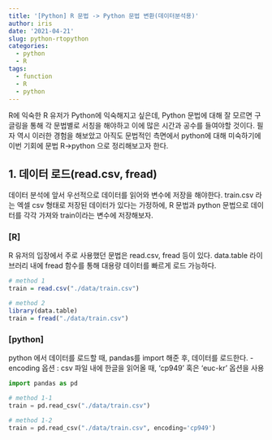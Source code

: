 ```yaml
---
title: '[Python] R 문법 -> Python 문법 변환(데이터분석용)'
author: iris
date: '2021-04-21'
slug: python-rtopython
categories:
  - python
  - R
tags:
  - function
  - R
  - python
---
```



R에 익숙한 R 유저가 Python에 익숙해지고 싶은데, Python 문법에 대해 잘 모르면 구글링을 통해 각 문법별로 서칭을 해야하고 이에 많은 시간과 공수를 들여야할 것이다. 필자 역시 이러한 경험을 해보았고 아직도 문법적인 측면에서 python에 대해 미숙하기에 이번 기회에 문법 R->python 으로 정리해보고자 한다.

## 1. 데이터 로드(read.csv, fread)

데이터 분석에 앞서 우선적으로 데이터를 읽어와 변수에 저장을 해야한다. train.csv 라는 엑셀 csv 형태로 저장된 데이터가 있다는 가정하에, R 문법과 python 문법으로 데이터를 각각 가져와 train이라는 변수에 저장해보자.


### [R]
R 유저의 입장에서 주로 사용했던 문법은 read.csv, fread 등이 있다.
data.table 라이브러리 내에 fread 함수를 통해 대용량 데이터를 빠르게 로드 가능하다.

```r
# method 1
train = read.csv("./data/train.csv")

# method 2 
library(data.table) 
train = fread("./data/train.csv") 
```


### [python]
python 에서 데이터를 로드할 때, pandas를 import 해준 후, 데이터를 로드한다.
- encoding 옵션 : csv 파일 내에 한글을 읽어올 때, 'cp949' 혹은 'euc-kr' 옵션을 사용

```python
import pandas as pd

# method 1-1
train = pd.read_csv("./data/train.csv")

# method 1-2
train = pd.read_csv("./data/train.csv", encoding='cp949')

```




<!-- ## 2.  -->

<!-- 설명 -->

<!-- ### [R] -->
<!-- ```{r eval=FALSE} -->

<!-- ``` -->


<!-- ### [python] -->
<!-- ```{python eval=FALSE} -->

<!-- ``` -->




<!-- ## 2.  -->

<!-- 설명 -->


<!-- ### [R] -->
<!-- ```{r eval=FALSE} -->

<!-- ``` -->


<!-- ### [python] -->
<!-- ```{python eval=FALSE} -->

<!-- ``` -->



<!-- ## 2.  -->

<!-- 설명 -->


<!-- ### [R] -->
<!-- ```{r eval=FALSE} -->

<!-- ``` -->


<!-- ### [python] -->
<!-- ```{python eval=FALSE} -->

<!-- ``` -->




<!-- ## 2.  -->

<!-- 설명 -->


<!-- ### [R] -->
<!-- ```{r eval=FALSE} -->

<!-- ``` -->


<!-- ### [python] -->
<!-- ```{python eval=FALSE} -->

<!-- ``` -->




<!-- ## 2.  -->

<!-- 설명 -->


<!-- ### [R] -->
<!-- ```{r eval=FALSE} -->

<!-- ``` -->


<!-- ### [python] -->
<!-- ```{python eval=FALSE} -->

<!-- ``` -->




<!-- ## 2.  -->

<!-- 설명 -->


<!-- ### [R] -->
<!-- ```{r eval=FALSE} -->

<!-- ``` -->


<!-- ### [python] -->
<!-- ```{python eval=FALSE} -->

<!-- ``` -->




<!-- ## 2.  -->

<!-- 설명 -->


<!-- ### [R] -->
<!-- ```{r eval=FALSE} -->

<!-- ``` -->


<!-- ### [python] -->
<!-- ```{python eval=FALSE} -->

<!-- ``` -->




<!-- ## 2.  -->

<!-- 설명 -->


<!-- ### [R] -->
<!-- ```{r eval=FALSE} -->

<!-- ``` -->


<!-- ### [python] -->
<!-- ```{python eval=FALSE} -->

<!-- ``` -->




<!-- ## 2.  -->

<!-- 설명 -->


<!-- ### [R] -->
<!-- ```{r eval=FALSE} -->

<!-- ``` -->


<!-- ### [python] -->
<!-- ```{python eval=FALSE} -->

<!-- ``` -->
